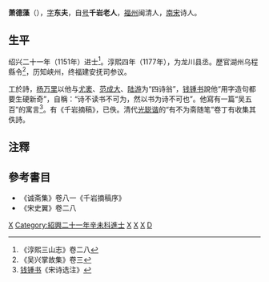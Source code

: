 '''萧德藻'''（{{bd|？||？||}}），[[表字|字]]'''东夫'''，自[[号|号]]'''千岩老人'''，[[福州|福州]]闽清人，[[南宋|南宋]]诗人。

==生平==
绍兴二十一年（1151年）进士<ref>《淳熙三山志》卷二八</ref>。淳熙四年（1177年），为龙川县丞。歷官湖州乌程縣令<ref>《吴兴掌故集》卷三</ref>，历知峡州，终福建安抚司参议。

工於詩，[[杨万里|杨万里]]以他与[[尤袤|尤袤]]、[[范成大|范成大]]、[[陆游|陆游]]为“四诗翁”，[[钱锺书|钱锺书]]說他“用字造句都要生硬新奇”，自稱：“诗不读书不可为，然以书为诗不可也”。他寫有一篇“吴五百”的寓言<ref>[[钱锺书|钱锺书]]《宋诗选注》</ref>。有《千岩摘稿》，已佚。清代[[光聪谐|光聪谐]]的“有不为斋随笔”卷丁有收集其佚詩。

==注釋==
{{reflist|2}}

==參考書目==
*《诚斋集》卷八一《千岩摘稿序》
*《宋史翼》卷二八

[[Category:宋朝政治人物|X]]
[[Category:紹興二十一年辛未科進士|Category:紹興二十一年辛未科進士]]
[[Category:宋朝诗人|X]]
[[Category:福建作家|X]]
[[Category:闽清人|X]]
[[Category:蕭姓|D]]